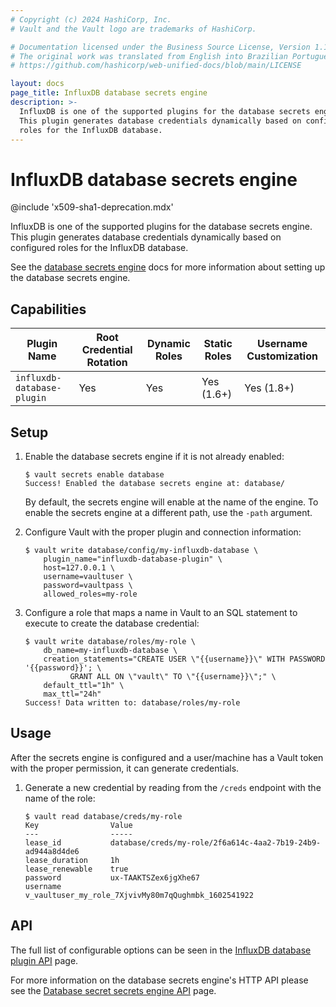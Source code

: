```yaml
---
# Copyright (c) 2024 HashiCorp, Inc.
# Vault and the Vault logo are trademarks of HashiCorp.

# Documentation licensed under the Business Source License, Version 1.1.
# The original work was translated from English into Brazilian Portuguese.
# https://github.com/hashicorp/web-unified-docs/blob/main/LICENSE

layout: docs
page_title: InfluxDB database secrets engine
description: >-
  InfluxDB is one of the supported plugins for the database secrets engine.
  This plugin generates database credentials dynamically based on configured
  roles for the InfluxDB database.
---
```


# InfluxDB database secrets engine

@include 'x509-sha1-deprecation.mdx'

InfluxDB is one of the supported plugins for the database secrets engine. This
plugin generates database credentials dynamically based on configured roles for
the InfluxDB database.

See the [database secrets engine](/vault/docs/secrets/databases) docs for
more information about setting up the database secrets engine.

## Capabilities

| Plugin Name                | Root Credential Rotation | Dynamic Roles | Static Roles | Username Customization |
| -------------------------- | ------------------------ | ------------- | ------------ | ---------------------- |
| `influxdb-database-plugin` | Yes                      | Yes           | Yes (1.6+)   | Yes (1.8+)             |

## Setup

1.  Enable the database secrets engine if it is not already enabled:

    ```text
    $ vault secrets enable database
    Success! Enabled the database secrets engine at: database/
    ```

    By default, the secrets engine will enable at the name of the engine. To
    enable the secrets engine at a different path, use the `-path` argument.

1.  Configure Vault with the proper plugin and connection information:

    ```text
    $ vault write database/config/my-influxdb-database \
        plugin_name="influxdb-database-plugin" \
        host=127.0.0.1 \
        username=vaultuser \
        password=vaultpass \
        allowed_roles=my-role
    ```

1.  Configure a role that maps a name in Vault to an SQL statement to execute to
    create the database credential:

    ```text
    $ vault write database/roles/my-role \
        db_name=my-influxdb-database \
        creation_statements="CREATE USER \"{{username}}\" WITH PASSWORD '{{password}}'; \
              GRANT ALL ON \"vault\" TO \"{{username}}\";" \
        default_ttl="1h" \
        max_ttl="24h"
    Success! Data written to: database/roles/my-role
    ```

## Usage

After the secrets engine is configured and a user/machine has a Vault token with
the proper permission, it can generate credentials.

1.  Generate a new credential by reading from the `/creds` endpoint with the name
    of the role:

    ```text
    $ vault read database/creds/my-role
    Key                Value
    ---                -----
    lease_id           database/creds/my-role/2f6a614c-4aa2-7b19-24b9-ad944a8d4de6
    lease_duration     1h
    lease_renewable    true
    password           ux-TAAKTSZex6jgXhe67
    username           v_vaultuser_my_role_7XjvivMy80m7qQughmbk_1602541922
    ```

## API

The full list of configurable options can be seen in the [InfluxDB database
plugin API](/vault/api-docs/secret/databases/influxdb) page.

For more information on the database secrets engine's HTTP API please see the [Database secret
secrets engine API](/vault/api-docs/secret/databases) page.
